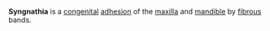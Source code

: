 '''Syngnathia''' is a [[congenital]] [[adhesion]] of the [[maxilla]] and [[mandible]] by [[fibre|fibrous]] bands.